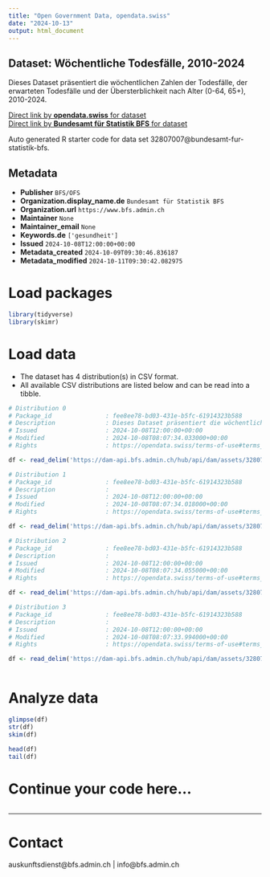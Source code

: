 ```yaml
---
title: "Open Government Data, opendata.swiss"
date: "2024-10-13"
output: html_document
---
```


## Dataset: Wöchentliche Todesfälle, 2010-2024

Dieses Dataset präsentiert die wöchentlichen Zahlen der Todesfälle, der erwarteten Todesfälle und der Übersterblichkeit nach Alter (0-64, 65+), 2010-2024.

[Direct link by **opendata.swiss** for dataset](https://opendata.swiss/de/dataset/wochentliche-todesfalle-2010-2024)<br>
[Direct link by **Bundesamt für Statistik BFS** for dataset](https://www.bfs.admin.ch/asset/de/ts-d-14.03.04.03-wr)

Auto generated R starter code for data set 32807007@bundesamt-fur-statistik-bfs.

## Metadata

- **Publisher** `BFS/OFS`
- **Organization.display_name.de** `Bundesamt für Statistik BFS`
- **Organization.url** `https://www.bfs.admin.ch`
- **Maintainer** `None`
- **Maintainer_email** `None`
- **Keywords.de** `['gesundheit']`
- **Issued** `2024-10-08T12:00:00+00:00`
- **Metadata_created** `2024-10-09T09:30:46.836187`
- **Metadata_modified** `2024-10-11T09:30:42.082975`


# Load packages

```r

library(tidyverse)
library(skimr)

```

# Load data

-   The dataset has 4 distribution(s) in CSV format.
-   All available CSV distributions are listed below and can be read into a tibble.

```r

# Distribution 0
# Package_id               : fee8ee78-bd03-431e-b5fc-61914323b588
# Description              : Dieses Dataset präsentiert die wöchentlichen Zahlen der Todesfälle, der erwarteten Todesfälle und der Übersterblichkeit nach Alter (0-64, 65+), 2010-2024.
# Issued                   : 2024-10-08T12:00:00+00:00
# Modified                 : 2024-10-08T08:07:34.033000+00:00
# Rights                   : https://opendata.swiss/terms-of-use#terms_by_ask

df <- read_delim('https://dam-api.bfs.admin.ch/hub/api/dam/assets/32807019/master')

# Distribution 1
# Package_id               : fee8ee78-bd03-431e-b5fc-61914323b588
# Description              : 
# Issued                   : 2024-10-08T12:00:00+00:00
# Modified                 : 2024-10-08T08:07:34.018000+00:00
# Rights                   : https://opendata.swiss/terms-of-use#terms_by_ask

df <- read_delim('https://dam-api.bfs.admin.ch/hub/api/dam/assets/32807033/master')

# Distribution 2
# Package_id               : fee8ee78-bd03-431e-b5fc-61914323b588
# Description              : 
# Issued                   : 2024-10-08T12:00:00+00:00
# Modified                 : 2024-10-08T08:07:34.055000+00:00
# Rights                   : https://opendata.swiss/terms-of-use#terms_by_ask

df <- read_delim('https://dam-api.bfs.admin.ch/hub/api/dam/assets/32807032/master')

# Distribution 3
# Package_id               : fee8ee78-bd03-431e-b5fc-61914323b588
# Description              : 
# Issued                   : 2024-10-08T12:00:00+00:00
# Modified                 : 2024-10-08T08:07:33.994000+00:00
# Rights                   : https://opendata.swiss/terms-of-use#terms_by_ask

df <- read_delim('https://dam-api.bfs.admin.ch/hub/api/dam/assets/32807027/master')



```

# Analyze data

```r

glimpse(df)
str(df)
skim(df)

head(df)
tail(df)

```

# Continue your code here...

```r

```

------------------------------------------------------------------------

# Contact

auskunftsdienst@bfs.admin.ch | info@bfs.admin.ch
